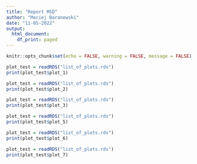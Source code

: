 ```yaml
---
title: "Report MSD"
author: "Maciej Baranowski"
date: "11-05-2022"
output:
  html_document:
    df_print: paged
---
```


```r
knitr::opts_chunk$set(echo = FALSE, warning = FALSE, message = FALSE)
```

```r
plot_test = readRDS("list_of_plots.rds")
print(plot_test$plot_1)
```
```r
plot_test = readRDS("list_of_plots.rds")
print(plot_test$plot_2)
```
```r
plot_test = readRDS("list_of_plots.rds")
print(plot_test$plot_3)
```
```r
plot_test = readRDS("list_of_plots.rds")
print(plot_test$plot_5)
```

```r
plot_test = readRDS("list_of_plots.rds")
print(plot_test$plot_6)
```

```r
plot_test = readRDS("list_of_plots.rds")
print(plot_test$plot_7)
```